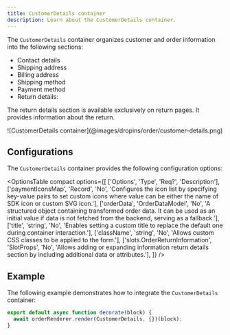 ```yaml
---
title: CustomerDetails container
description: Learn about the CustomerDetails container.
---
```



The `CustomerDetails` container organizes customer and order information into the following sections:

- Contact details
- Shipping address
- Billing address
- Shipping method
- Payment method
- Return details:

The return details section is available exclusively on return pages. It provides information about the return.

<Diagram caption="CustomerDetails container">
  ![CustomerDetails  container](@images/dropins/order/customer-details.png)
</Diagram>

## Configurations

The `CustomerDetails` container provides the following configuration options:

<OptionsTable
compact
    options={[
        ['Options', 'Type', 'Req?', 'Description'],
        ['paymentIconsMap', 'Record', 'No', 'Configures the icon list by specifying key-value pairs to set custom icons where value can be either the name of SDK icon or custom SVG icon.'],
        ['orderData', 'OrderDataModel', 'No', 'A structured object containing transformed order data. It can be used as an initial value if data is not fetched from the backend, serving as a fallback.'],
        ['title', 'string', 'No', 'Enables setting a custom title to replace the default one during container interaction.'],
        ['className', 'string', 'No', 'Allows custom CSS classes to be applied to the form.'],
        ['slots.OrderReturnInformation', 'SlotProps', 'No', 'Allows adding or expanding information return details section by including additional data or attributes.'],
    ]}
/>

## Example

The following example demonstrates how to integrate the `CustomerDetails` container:

```javascript
export default async function decorate(block) {
  await orderRenderer.render(CustomerDetails, {})(block);
}
```
